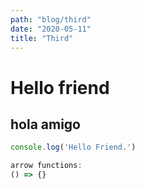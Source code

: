 ```yaml
---
path: "blog/third"
date: "2020-05-11"
title: "Third"
---
```


# Hello friend

## hola amigo

```javascript
console.log('Hello Friend.')

arrow functions:
() => {}

```
